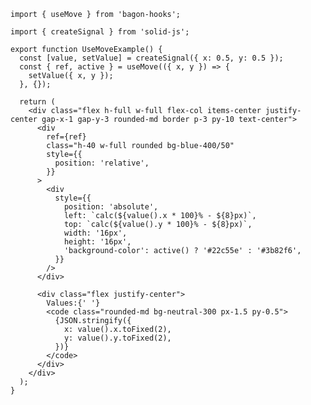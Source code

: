 ```tsx
import { useMove } from 'bagon-hooks';

import { createSignal } from 'solid-js';

export function UseMoveExample() {
  const [value, setValue] = createSignal({ x: 0.5, y: 0.5 });
  const { ref, active } = useMove(({ x, y }) => {
    setValue({ x, y });
  }, {});

  return (
    <div class="flex h-full w-full flex-col items-center justify-center gap-x-1 gap-y-3 rounded-md border p-3 py-10 text-center">
      <div
        ref={ref}
        class="h-40 w-full rounded bg-blue-400/50"
        style={{
          position: 'relative',
        }}
      >
        <div
          style={{
            position: 'absolute',
            left: `calc(${value().x * 100}% - ${8}px)`,
            top: `calc(${value().y * 100}% - ${8}px)`,
            width: '16px',
            height: '16px',
            'background-color': active() ? '#22c55e' : '#3b82f6',
          }}
        />
      </div>

      <div class="flex justify-center">
        Values:{' '}
        <code class="rounded-md bg-neutral-300 px-1.5 py-0.5">
          {JSON.stringify({
            x: value().x.toFixed(2),
            y: value().y.toFixed(2),
          })}
        </code>
      </div>
    </div>
  );
}
```
